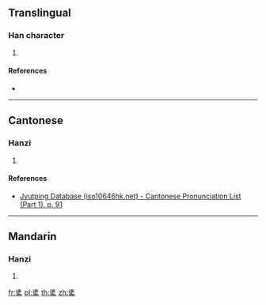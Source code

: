 {{character info/new}}
==Translingual==

===Han character===
{{Han char|rn=37|rad=大|as=07|sn=10|four=24431|canj=GGVK|ids=⿺夨圭}}

# {{defn|Han|sort=大07}}

====References====
* {{Han ref|kx=0251.060|dkj=05897|dj=0512.030|hdz=10539.010|uh=594A|ud=22858|bh=D15A|bd=53594}}

----

==Cantonese==

===Hanzi===
{{yue-hanzi|jyut=[[kit3]], [[kwai4]], [[hai5]]|y=kit3, kwai4, hai5}}

# {{defn|lang=yue|sort=大07}}

====References====
* [http://www.iso10646hk.net/jp/document/download.jsp Jyutping Database (iso10646hk.net) - Cantonese Pronunciation List (Part 1), p. 91]

----

==Mandarin==

===Hanzi===
{{cmn-hanzi|pin=[[xié]] ([[xie2]])|wg=hsieh<sup>2</sup>}}

# {{defn|lang=cmn|sort=大07}}

[[fr:奊]]
[[pl:奊]]
[[th:奊]]
[[zh:奊]]
